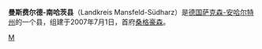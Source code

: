 {{德国县级行政单位
| 县徽图 = Image:Wappen Landkreis Mansfeld-Suedharz.svg
| 在德国内的位置图 = Image:Lage des Landkreises Mansfeld-Südharz in Deutschland.png
| 所属联邦州 = 萨克森-安哈尔特州
| 所属行政区 = 
| 首府 = 桑格豪森
| 面积 = 1448.84
| 人口 = 141,408
| 统计时间 = 2015年12月31日
| 人口密度 = 98
| 汽车牌号 = MSH, EIL, HET, ML, SGH 
| 下设城镇 = 8个市、90个镇
| 政府地址 = Rudolf-Breitscheid-Straße 20/22<br />06526 Sangerhausen
| 政府网站 = www.mansfeldsuedharz.de
| 在州内的位置图 = Image:Saxony anhalt msh.png
|}}

'''曼斯费尔德-南哈茨县'''（Landkreis Mansfeld-Südharz）是[[德国|德国]][[萨克森-安哈尔特州|萨克森-安哈尔特州]]的一个县，组建于2007年7月1日，首府[[桑格豪森|桑格豪森]]。

{{萨克森-安哈特州行政区划}}

[[Category:萨克森-安哈尔特州的县|M]]{{Authority control}}